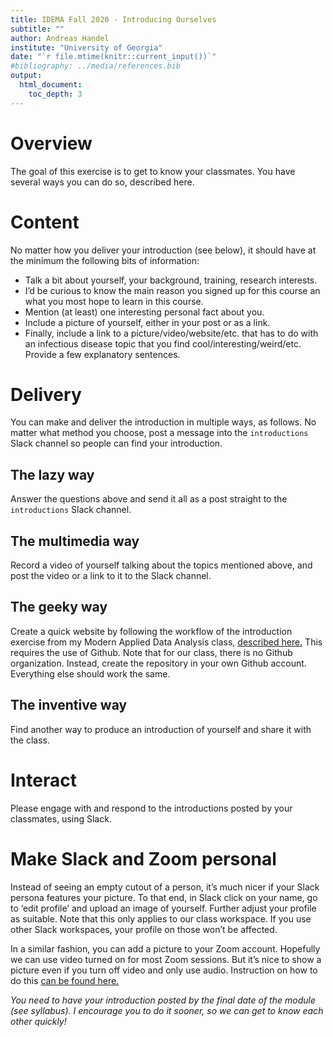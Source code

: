 ```yaml
---
title: IDEMA Fall 2020 - Introducing Ourselves 
subtitle: ""
author: Andreas Handel
institute: "University of Georgia"
date: "`r file.mtime(knitr::current_input())`"
#bibliography: ../media/references.bib
output: 
  html_document:
    toc_depth: 3
---
```


# Overview

The goal of this exercise is to get to know your classmates. You have several ways you can do so, described here.


# Content

No matter how you deliver your introduction (see below), it should have at the minimum the following bits of information:

* Talk a bit about yourself, your background, training, research interests. 
* I'd be curious to know the main reason you signed up for this course an what you most hope to learn in this course. 
* Mention (at least) one interesting personal fact about you.
* Include a picture of yourself, either in your post or as a link. 
* Finally, include a link to a picture/video/website/etc. that has to do with an infectious disease topic that you find cool/interesting/weird/etc. Provide a few explanatory sentences.


# Delivery

You can make and deliver the introduction in multiple ways, as follows. No matter what method you choose, post a message into the `introductions` Slack channel so people can find your introduction.


## The lazy way

Answer the questions above and send it all as a post straight to the `introductions` Slack channel.


## The multimedia way

Record a video of yourself talking about the topics mentioned above, and post the video or a link to it to the Slack channel.


## The geeky way

Create a quick website by following the workflow of the introduction exercise from my Modern Applied Data Analysis class, [described here.]() This requires the use of Github. Note that for our class, there is no Github organization. Instead, create the repository in your own Github account. Everything else should work the same. 


## The inventive way

Find another way to produce an introduction of yourself and share it with the class.


# Interact

Please engage with and respond to the introductions posted by your classmates, using Slack.


# Make Slack and Zoom personal

Instead of seeing an empty cutout of a person, it's much nicer if your Slack persona features your picture. To that end, in Slack click on your name, go to 'edit profile' and upload an image of yourself. Further adjust your profile as suitable. Note that this only applies to our class workspace. If you use other Slack workspaces, your profile on those won't be affected.

In a similar fashion, you can add a picture to your Zoom account. Hopefully we can use video turned on for most Zoom sessions. But it's nice to show a picture even if you turn off video and only use audio. Instruction on how to do this [can be found here.](https://support.zoom.us/hc/en-us/articles/201363203-Customizing-your-Profile)


_You need to have your introduction posted by the final date of the module (see syllabus). I encourage you to do it sooner, so we can get to know each other quickly!_

